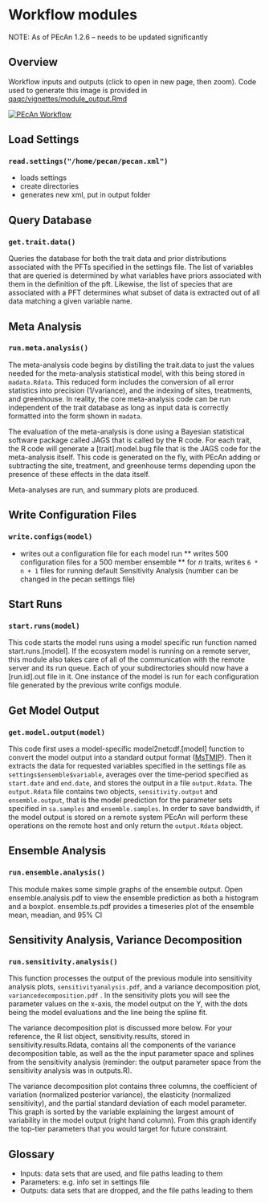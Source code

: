 # Workflow modules

NOTE: As of PEcAn 1.2.6 -- needs to be updated significantly

<!--NEEDS TO BE UPDATED SIGNIFICANTLY-->
## Overview

Workflow inputs and outputs (click to open in new page, then zoom). Code used to generate this image is provided in [qaqc/vignettes/module_output.Rmd](https://github.com/PecanProject/pecan/blob/main/qaqc/vignettes/module_output.Rmd)

[![PEcAn Workflow](http://isda.ncsa.illinois.edu/~kooper/EBI/workflow.svg)](http://isda.ncsa.illinois.edu/~kooper/EBI/workflow.svg)

## Load Settings
### `read.settings("/home/pecan/pecan.xml")`

* loads settings
* create directories
* generates new xml, put in output folder

## Query Database
### `get.trait.data()`

Queries the database for both the trait data and prior distributions associated with the PFTs specified in the settings file. The list of variables that are queried is determined by what variables have priors associated with them in the definition of the pft. Likewise, the list of species that are associated with a PFT determines what subset of data is extracted out of all data matching a given variable name. 

## Meta Analysis
### `run.meta.analysis()`

The meta-analysis code begins by distilling the trait.data to just the values needed for the meta-analysis statistical model, with this being stored in `madata.Rdata`. This reduced form includes the conversion of all error statistics into precision (1/variance), and the indexing of sites, treatments, and greenhouse. In reality, the core meta-analysis code can be run independent of the trait database as long as input data is correctly formatted into the form shown in `madata`.

The evaluation of the meta-analysis is done using a Bayesian statistical software package called JAGS that is called by the R code. For each trait, the R code will generate a [trait].model.bug file that is the JAGS code for the meta-analysis itself. This code is generated on the fly, with PEcAn adding or subtracting the site, treatment, and greenhouse terms depending upon the presence of these effects in the data itself.

Meta-analyses are run, and summary plots are produced. 


## Write Configuration Files
### `write.configs(model)`

* writes out a configuration file for each model run
** writes 500 configuration files for a 500 member ensemble
** for _n_ traits, writes `6 * n + 1`  files for running default Sensitivity Analysis (number can be changed in the pecan settings file)

## Start Runs
### `start.runs(model)`

This code starts the model runs using a model specific run function named start.runs.[model]. If the ecosystem model is running on a remote server, this module also takes care of all of the communication with the remote server and its run queue. Each of your subdirectories should now have a [run.id].out file in it. One instance of the model is run for each configuration file generated by the previous write configs module.

## Get Model Output
### `get.model.output(model)`

This code first uses a model-specific model2netcdf.[model] function to convert the model output into a standard output format ([MsTMIP](http://nacp.ornl.gov/MsTMIP_variables.shtml)). Then it extracts the data for requested variables specified in the settings file as `settings$ensemble$variable`, averages over the time-period specified as `start.date` and `end.date`, and stores the output in a file `output.Rdata`. The `output.Rdata` file contains two objects, `sensitivity.output` and `ensemble.output`, that is the model prediction for the parameter sets specified in `sa.samples` and `ensemble.samples`. In order to save bandwidth, if the model output is stored on a remote system PEcAn will perform these operations on the remote host and only return the `output.Rdata` object.

## Ensemble Analysis
### `run.ensemble.analysis()`

This module makes some simple graphs of the ensemble output. Open ensemble.analysis.pdf to view the ensemble prediction as both a histogram and a boxplot. ensemble.ts.pdf provides a timeseries plot of the ensemble mean, meadian, and 95% CI

## Sensitivity Analysis, Variance Decomposition
### `run.sensitivity.analysis()`

This function processes the output of the previous module into sensitivity analysis plots, `sensitivityanalysis.pdf`, and a variance decomposition plot, `variancedecomposition.pdf`  . In the sensitivity plots you will see the parameter values on the x-axis, the model output on the Y, with the dots being the model evaluations and the line being the spline fit. 


The variance decomposition plot is discussed more below. For your reference, the R list object, sensitivity.results, stored in sensitivity.results.Rdata, contains all the components of the variance decomposition table, as well as the the input parameter space and splines from the sensitivity analysis (reminder: the output parameter space from the sensitivity analysis was in outputs.R).

The variance decomposition plot contains three columns, the coefficient of variation (normalized posterior variance), the elasticity (normalized sensitivity), and the partial standard deviation of each model parameter. This graph is sorted by the variable explaining the largest amount of variability in the model output (right hand column). From this graph identify the top-tier parameters that you would target for future constraint.  

## Glossary

* Inputs: data sets that are used, and file paths leading to them
* Parameters: e.g. info set in settings file 
* Outputs: data sets that are dropped, and the file paths leading to them
